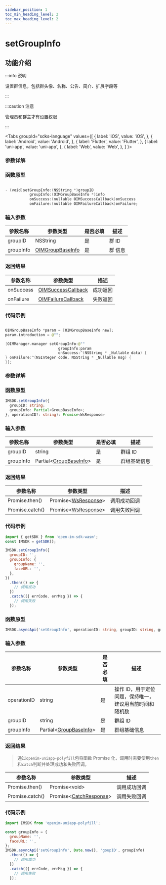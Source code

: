 ```yaml
---
sidebar_position: 1
toc_min_heading_level: 2
toc_max_heading_level: 2
---
```


# setGroupInfo

## 功能介绍

:::info 说明

设置群信息，包括群头像、名称、公告、简介、扩展字段等

:::

:::caution 注意

管理员和群主才有设置权限

:::

<Tabs
groupId="sdks-language"
values={[
{ label: 'iOS', value: 'iOS', },
{ label: 'Android', value: 'Android', },
{ label: 'Flutter', value: 'Flutter', },
{ label: 'uni-app', value: 'uni-app', },
{ label: 'Web', value: 'Web', },
]
}>

<TabItem value="Flutter">

### 参数详解

</TabItem>

<TabItem value="iOS">

### 函数原型

```swift showLineNumbers

- (void)setGroupInfo:(NSString *)groupID
           groupInfo:(OIMGroupBaseInfo *)info
           onSuccess:(nullable OIMSuccessCallback)onSuccess
           onFailure:(nullable OIMFailureCallback)onFailure;

```

### 输入参数

| 参数名称  | 参数类型                                                | 是否必填 | 描述    |
| --------- | ------------------------------------------------------- | -------- | ------- |
| groupID   | NSString                                                | 是       | 群 ID   |
| groupInfo | [OIMGroupBaseInfo](docs/sdks/Class/Group/GroupInfo.mdx) | 是       | 群 信息 |

### 返回结果

| 参数名称  | 参数类型                                               | 描述     |
| --------- | ------------------------------------------------------ | -------- |
| onSuccess | [OIMSuccessCallback](docs/sdks/Callback/onSuccess.mdx) | 成功返回 |
| onFailure | [OIMFailureCallback](docs/sdks/Callback/onError.mdx)   | 失败返回 |

### 代码示例

```swift showLineNumbers

OIMGroupBaseInfo *param = [OIMGroupBaseInfo new];
param.introduction = @"";

[OIMManager.manager setGroupInfo:@""
                        groupInfo:param
                        onSuccess:^(NSString * _Nullable data) {
} onFailure:^(NSInteger code, NSString * _Nullable msg) {
}];

```

</TabItem>

<TabItem value="Android">

### 参数详解

</TabItem>

<TabItem value="Web">

### 函数原型

```ts showLineNumbers
IMSDK.setGroupInfo({
  groupID: string;
  groupInfo: Partial<GroupBaseInfo>;
}, operationID?: string): Promise<WsResponse>
```

### 输入参数

| 参数名称  | 参数类型                                                      | 是否必填 | 描述         |
| --------- | ------------------------------------------------------------- | -------- | ------------ |
| groupID   | string                                                        | 是       | 群组 ID      |
| groupInfo | Partial<[GroupBaseInfo](docs/sdks/Class/Group/GroupInfo.mdx)> | 是       | 群组基础信息 |

### 返回结果

| 参数名称        | 参数类型                                                      | 描述         |
| --------------- | ------------------------------------------------------------- | ------------ |
| Promise.then()  | Promise<[WsResponse](docs/sdks/Class/Response/Response.mdx)\> | 调用成功回调 |
| Promise.catch() | Promise<[WsResponse](docs/sdks/Class/Response/Response.mdx)\> | 调用失败回调 |

### 代码示例

```js showLineNumbers
import { getSDK } from 'open-im-sdk-wasm';
const IMSDK = getSDK();

IMSDK.setGroupInfo({
  groupID: '',
  groupInfo: {
    groupName: '',
    faceURL: '',
  },
})
  .then(() => {
    // 调用成功
  })
  .catch(({ errCode, errMsg }) => {
    // 调用失败
  });
```

</TabItem>

<TabItem value="uni-app">

### 函数原型

```ts showLineNumbers
IMSDK.asyncApi('setGroupInfo', operationID: string, groupID: string, groupInfo: Partial<GroupBaseInfo>;): Promise<void>
```

### 输入参数

| 参数名称    | 参数类型                                                      | 是否必填 | 描述                                                    |
| ----------- | ------------------------------------------------------------- | -------- | ------------------------------------------------------- |
| operationID | string                                                        | 是       | 操作 ID，用于定位问题，保持唯一，建议用当前时间和随机数 |
| groupID     | string                                                        | 是       | 群组 ID                                                 |
| groupInfo   | Partial<[GroupBaseInfo](docs/sdks/Class/Group/GroupInfo.mdx)> | 是       | 群组基础信息                                            |

### 返回结果

> 通过`openim-uniapp-polyfill`包将函数 Promise 化，调用时需要使用`then`和`catch`判断并处理成功和失败回调。

| 参数名称        | 参数类型                                                         | 描述         |
| --------------- | ---------------------------------------------------------------- | ------------ |
| Promise.then()  | Promise<void\>                                                   | 调用成功回调 |
| Promise.catch() | Promise<[CatchResponse](docs/sdks/Class/Response/Response.mdx)\> | 调用失败回调 |

### 代码示例

```js showLineNumbers
import IMSDK from 'openim-uniapp-polyfill';

const groupInfo = {
  groupName: '',
  faceURL: '',
};
IMSDK.asyncApi('setGroupInfo', Date.now(), 'goupID', groupInfo)
  .then(() => {
    // 调用成功
  })
  .catch(({ errCode, errMsg }) => {
    // 调用失败
  });
```

</TabItem>

</Tabs>
